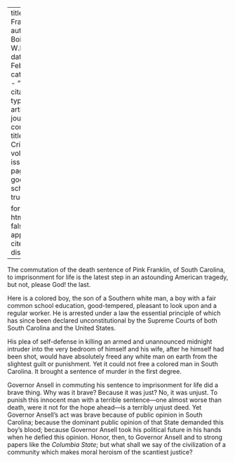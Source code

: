 
---
title: 'Pink Franklin'
author: Du Bois, W.E.B.
date: Feb. 1911
categories: 
  - ""
citation: 
  type: article-journal
  container-title: The Crisis
  volume: 1
  issue: 4
  page: 17
google-scholar: true

format:
  html:
    toc: false
    appendix-cite-as: display
---



The commutation of the death sentence of Pink Franklin, of South Carolina, to imprisonment for life is the latest step in an astounding American tragedy, but not, please God! the last.

Here is a colored boy, the son of a Southern white man, a boy with a fair common school education, good-tempered, pleasant to look upon and a regular worker. He is arrested under a law the essential principle of which has since been declared unconstitutional by the Supreme Courts of
both South Carolina and the United States.

His plea of self-defense in killing an armed and unannounced midnight intruder into the very bedroom of himself and his wife, after he himself had been shot, would have absolutely freed any white man on earth from the slightest guilt or punishment. Yet it could not free a colored man in South Carolina. It brought a sentence of murder in the first degree.

Governor Ansell in commuting his sentence to imprisonment for life did a brave thing. Why was it brave? Because it was just? No, it was unjust. To punish this innocent man with a terrible sentence---one almost worse than death, were it not for the hope ahead---is a terribly unjust deed. Yet Governor Ansell's act was brave because of public opinion in South Carolina; because the dominant public opinion of that State demanded this boy's blood; because Governor Ansell took his political future in his hands when he defied this opinion. Honor, then, to Governor Ansell and to strong papers like the *Columbia State*; but what shall we say of the civilization of a community which makes moral heroism of the scantiest justice?

